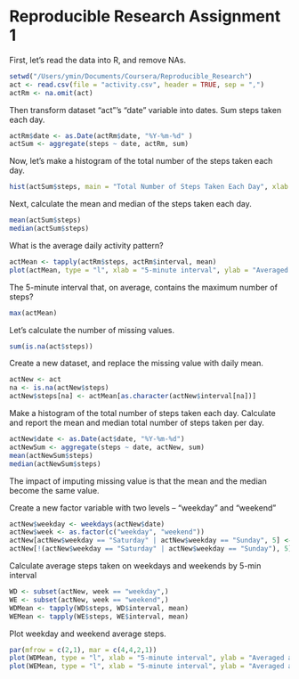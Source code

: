 Reproducible Research Assignment 1
==================================

First, let's read the data into R, and remove NAs.

```r
setwd("/Users/ymin/Documents/Coursera/Reproducible_Research")
act <- read.csv(file = "activity.csv", header = TRUE, sep = ",")
actRm <- na.omit(act)
```

Then transform dataset "act"'s "date" variable into dates.
Sum steps taken each day.

```r
actRm$date <- as.Date(actRm$date, "%Y-%m-%d" )
actSum <- aggregate(steps ~ date, actRm, sum)
```


Now, let's make a histogram of the total number of the steps taken each day.

```r
hist(actSum$steps, main = "Total Number of Steps Taken Each Day", xlab = "Number of Steps")
```

Next, calculate the mean and median of the steps taken each day.

```r
mean(actSum$steps)
median(actSum$steps)
```

What is the average daily activity pattern?

```r
actMean <- tapply(actRm$steps, actRm$interval, mean)
plot(actMean, type = "l", xlab = "5-minute interval", ylab = "Averaged across all days", main = "Daily Activity Pattern")
```

The 5-minute interval that, on average, contains the maximum number of steps?

```r
max(actMean)
```

Let's calculate the number of missing values.

```r
sum(is.na(act$steps))
```

Create a new dataset, and replace the missing value with daily mean.

```r
actNew <- act
na <- is.na(actNew$steps)
actNew$steps[na] <- actMean[as.character(actNew$interval[na])]
```

Make a histogram of the total number of steps taken each day.
Calculate and report the mean and median total number of steps taken per day.

```r
actNew$date <- as.Date(act$date, "%Y-%m-%d")
actNewSum <- aggregate(steps ~ date, actNew, sum)
mean(actNewSum$steps)
median(actNewSum$steps)
```

The impact of imputing missing value is that the mean and the median become the same value. 

Create a new factor variable with two levels – “weekday” and “weekend”

```r
actNew$weekday <- weekdays(actNew$date)
actNew$week <- as.factor(c("weekday", "weekend"))
actNew[actNew$weekday == "Saturday" | actNew$weekday == "Sunday", 5] <- factor("weekend")
actNew[!(actNew$weekday == "Saturday" | actNew$weekday == "Sunday"), 5] <- factor("weekday")
```

Calculate average steps taken on weekdays and weekends by 5-min interval

```r
WD <- subset(actNew, week == "weekday",)
WE <- subset(actNew, week == "weekend",)
WDMean <- tapply(WD$steps, WD$interval, mean)
WEMean <- tapply(WE$steps, WE$interval, mean)
```

Plot weekday and weekend average steps.

```r
par(mfrow = c(2,1), mar = c(4,4,2,1))
plot(WDMean, type = "l", xlab = "5-minute interval", ylab = "Averaged across all days", main = "Weekday Activity Pattern")
plot(WEMean, type = "l", xlab = "5-minute interval", ylab = "Averaged across all days", main = "Weekend Activity Pattern")
```



